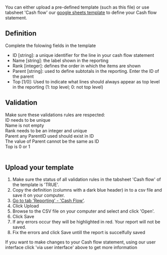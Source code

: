 
You can either upload a pre-defined template (such as this file) or use tabsheet 'Cash flow' our [google sheets template](/setup/template) to define your Cash flow statement.

## Definition
Complete the folowing fields in the template
- ID [string]: a unique identifier for the line in your cash flow statement
- Name [string]: the label shown in the reporting
- Rank [integer]: defines the order in which the items are shown 
- Parent [string]: used to define subtotals in the reporting. Enter the ID of the parent
- Top [1/0]: Used to indicate what lines should always appear as top level in the reporting (1: top level; 0: not top level)
 
## Validation 
Make sure these validations rules are respected:   
<Icon iconName="SkypeCheck"/> ID needs to be unique <br />
<Icon iconName="SkypeCheck"/> Name is not empty <br />
<Icon iconName="SkypeCheck"/> Rank needs to be an integer and unique <br />
<Icon iconName="SkypeCheck"/> Parent any ParentID used should exist in ID <br />
<Icon iconName="SkypeCheck"/> The value of Parent cannot be the same as ID <br />
<Icon iconName="SkypeCheck"/> Top is 0 or 1 <br />
<br />

## Upload your template
1. Make sure the status of all validation rules in the tabsheet 'Cash flow' of the template is 'TRUE'.
1. Copy the definition (columns with a dark blue header) in to a csv file and save it on your computer.
1. [Go to tab 'Reporting' - 'Cash Flow'](https://app.monitr.be/dashboard/organisations/entities/definitions/reporting/reporting/CF).
1. Click <ActionButton>Upload</ActionButton>
1. Browse to the CSV file on your computer and select and click 'Open'.
1. Click <PrimaryButton>Save</PrimaryButton>
1. If any errors occur they will be highlighted in red. Your report will not be saved.
1. Fix the errors and click <PrimaryButton>Save</PrimaryButton> untill the report is succelfully saved

<MessageBar>If you want to make changes to your Cash flow statement, using our user interface click 'via user interface' above to get more information</MessageBar>


